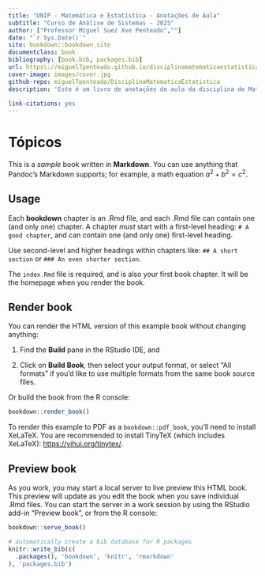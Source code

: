 --- 
title: "UNIP - Matemática e Estatística - Anotações de Aula"
subtitle: "Curso de Análise de Sistemas - 2025"
author: ["Professor Miguel Suez Xve Penteado",""]
date: "`r Sys.Date()`"
site: bookdown::bookdown_site
documentclass: book
bibliography: [book.bib, packages.bib]
url: https\://miguel7penteado.github.io/disciplinamatematicaestatistica/
cover-image: images/cover.jpg
github-repo: miguel7penteado/DisciplinaMatematicaEstatistica
description: 'Este é um livro de anotações de aula da disciplina de Matemática e Estatística do curso de Análise de Sistemas da UNIP - turma 2025'

link-citations: yes
---

# Tópicos {-}

This is a _sample_ book written in **Markdown**. You can use anything that Pandoc's Markdown supports; for example, a math equation $a^2 + b^2 = c^2$.

## Usage 

Each **bookdown** chapter is an .Rmd file, and each .Rmd file can contain one (and only one) chapter. A chapter *must* start with a first-level heading: `# A good chapter`, and can contain one (and only one) first-level heading.

Use second-level and higher headings within chapters like: `## A short section` or `### An even shorter section`.

The `index.Rmd` file is required, and is also your first book chapter. It will be the homepage when you render the book.

## Render book

You can render the HTML version of this example book without changing anything:

1. Find the **Build** pane in the RStudio IDE, and

1. Click on **Build Book**, then select your output format, or select "All formats" if you'd like to use multiple formats from the same book source files.

Or build the book from the R console:

```{r, eval=FALSE}
bookdown::render_book()
```

To render this example to PDF as a `bookdown::pdf_book`, you'll need to install XeLaTeX. You are recommended to install TinyTeX (which includes XeLaTeX): <https://yihui.org/tinytex/>.

## Preview book

As you work, you may start a local server to live preview this HTML book. This preview will update as you edit the book when you save individual .Rmd files. You can start the server in a work session by using the RStudio add-in "Preview book", or from the R console:

```{r eval=FALSE}
bookdown::serve_book()
```


```{r include=FALSE}
# automatically create a bib database for R packages
knitr::write_bib(c(
  .packages(), 'bookdown', 'knitr', 'rmarkdown'
), 'packages.bib')
```
